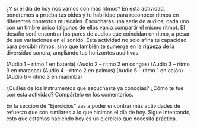 ¿Y si el día de hoy nos vamos con más ritmos? En esta actividad, pondremos a prueba tus oídos y tu habilidad para reconocer ritmos en diferentes contextos musicales. Escucharás una serie de audios, cada uno con un timbre único (algunos de ellos van a compartir el mismo ritmo). El desafío será encontrar los pares de audios que coincidan en ritmo, a pesar de sus variaciones en el sonido. Esta actividad no solo afina tu capacidad para percibir ritmos, sino que también te sumerge en la riqueza de la diversidad sonora, ampliando tus horizontes auditivos.

(Audio 1 – ritmo 1 en batería)
(Audio 2 – ritmo 2 en congas)
(Audio 3 – ritmo 3 en maracas)
(Audio 4 – ritmo 2 en palmas)
(Audio 5 – ritmo 1 en cajón)
(Audio 6 – ritmo 3 en marimba)

¿Cuáles de los instrumentos que escuchaste ya conocías? ¿Cómo te fue con esta actividad? Compártelo en los comentarios.

En la sección de “Ejercicios” vas a poder encontrar más actividades de refuerzo que son similares a lo que hicimos el día de hoy. Sigue intentando, esto que estamos haciendo hoy es un ejercicio que necesita práctica.
